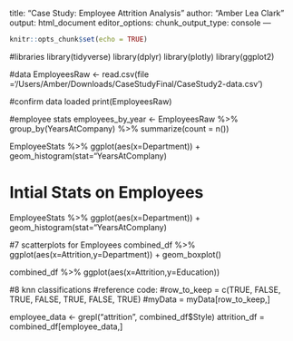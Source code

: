 title: "Case Study: Employee Attrition Analysis"
author: "Amber Lea Clark"
output: html_document
editor_options: 
  chunk_output_type: console
---

```r
knitr::opts_chunk$set(echo = TRUE)
```

#libraries
library(tidyverse)
library(dplyr)
library(plotly)
library(ggplot2)


#data
EmployeesRaw <- read.csv(file ='/Users/Amber/Downloads/CaseStudyFinal/CaseStudy2-data.csv')

#confirm data loaded
print(EmployeesRaw)

#employee stats
employees_by_year <- EmployeesRaw %>%  group_by(YearsAtCompany) %>% summarize(count = n())

EmployeeStats %>% ggplot(aes(x=Department)) + geom_histogram(stat="YearsAtComplany)


# Intial Stats on Employees
EmployeeStats %>% ggplot(aes(x=Department)) + geom_histogram(stat="YearsAtComplany)


#7 scatterplots for Employees
combined_df %>% ggplot(aes(x=Attrition,y=Department)) + geom_boxplot() 

combined_df %>% ggplot(aes(x=Attrition,y=Education))

#8 knn classifications
#reference code:
#row_to_keep = c(TRUE, FALSE, TRUE, FALSE, TRUE, FALSE, TRUE)
#myData = myData[row_to_keep,]

employee_data <- grepl("attrition", combined_df$Style)
attrition_df = combined_df[employee_data,]
